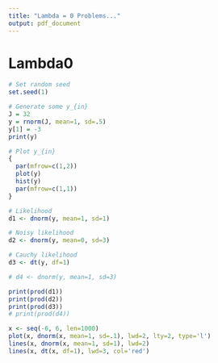 ```yaml
---
title: "Lambda = 0 Problems..."
output: pdf_document
---
```


<!-- headers -->
\newcommand{\norm}[1]{\left\lVert#1\right\rVert}
\newcommand{\p}[1]{\left(#1\right)}
\newcommand{\bk}[1]{\left[#1\right]}
\newcommand{\bc}[1]{ \left\{#1\right\} }
\newcommand{\abs}[1]{ \left|#1\right| }
\newcommand{\mat}{ \begin{pmatrix} }
\newcommand{\tam}{ \end{pmatrix} }
\newcommand{\suml}{ \sum_{i=1}^n }
\newcommand{\prodl}{ \prod_{i=1}^n }
\newcommand{\ds}{ \displaystyle }
\newcommand{\df}[2]{ \frac{d#1}{d#2} }
\newcommand{\ddf}[2]{ \frac{d^2#1}{d{#2}^2} }
\newcommand{\pd}[2]{ \frac{\partial#1}{\partial#2} }
\newcommand{\pdd}[2]{\frac{\partial^2#1}{\partial{#2}^2} }
\newcommand{\N}{ \mathcal{N} }
\newcommand{\E}{ \text{E} }
<!-- end of headers -->

# Lambda0

```r
# Set random seed
set.seed(1)

# Generate some y_{in}
J = 32
y = rnorm(J, mean=1, sd=.5)
y[1] = -3
print(y)

# Plot y_{in}
{
  par(mfrow=c(1,2))
  plot(y)
  hist(y)
  par(mfrow=c(1,1))
}

# Likelihood
d1 <- dnorm(y, mean=1, sd=1)

# Noisy likelihood
d2 <- dnorm(y, mean=0, sd=3)

# Cauchy likelihood
d3 <- dt(y, df=1)

# d4 <- dnorm(y, mean=1, sd=3)

print(prod(d1))
print(prod(d2))
print(prod(d3))
# print(prod(d4))
```

```r
x <- seq(-6, 6, len=1000)
plot(x, dnorm(x, mean=1, sd=.1), lwd=2, lty=2, type='l')
lines(x, dnorm(x, mean=1, sd=1), lwd=2)
lines(x, dt(x, df=1), lwd=3, col='red')
```
